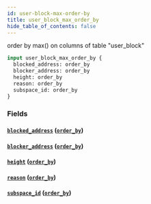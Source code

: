 ```yaml
---
id: user-block-max-order-by
title: user_block_max_order_by
hide_table_of_contents: false
---
```


order by max() on columns of table "user_block"

```graphql
input user_block_max_order_by {
  blocked_address: order_by
  blocker_address: order_by
  height: order_by
  reason: order_by
  subspace_id: order_by
}
```

### Fields

#### [`blocked_address`](#) ([`order_by`](../enums/order-by))

#### [`blocker_address`](#) ([`order_by`](../enums/order-by))

#### [`height`](#) ([`order_by`](../enums/order-by))

#### [`reason`](#) ([`order_by`](../enums/order-by))

#### [`subspace_id`](#) ([`order_by`](../enums/order-by))
